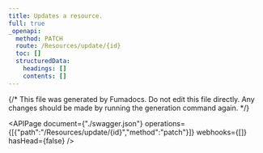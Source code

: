 ```yaml
---
title: Updates a resource.
full: true
_openapi:
  method: PATCH
  route: /Resources/update/{id}
  toc: []
  structuredData:
    headings: []
    contents: []
---
```


{/* This file was generated by Fumadocs.
Do not edit this file directly. Any changes should be made by running the generation command again. */}

<APIPage document={"./swagger.json"} operations={[{"path":"/Resources/update/{id}","method":"patch"}]} webhooks={[]} hasHead={false} />